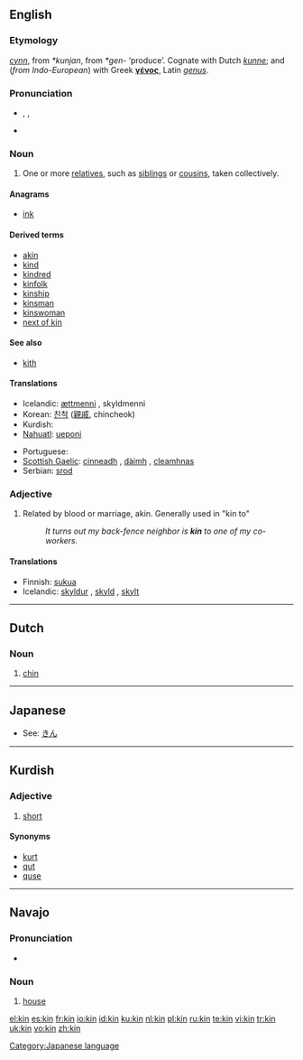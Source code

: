 {{see|kín|-kin}}
==English==

===Etymology===
{{OE.}} ''[[cynn]]'', from {{Ger.}} ''*kunjan'', from {{IE.}} ''*gen-'' ‘produce’. Cognate with Dutch ''[[kunne]]''; and (''from Indo-European'') with Greek '''[[γένος]]''', Latin ''[[genus#Latin|genus]]''.

===Pronunciation===
*{{enPR|kĭn}}, {{IPA|/kɪn/}}, {{SAMPA|/kIn/}}
*{{audio|en-us-kin.ogg|Audio (US)}}
*:{{rhymes|ɪn}}

===Noun===
{{en-noun|-}}

# One or more [[relative]]s, such as [[sibling]]s or [[cousin]]s, taken collectively.

====Anagrams====
*[[ink]]

====Derived terms====
*[[akin]]
*[[kind]]
*[[kindred]]
*[[kinfolk]]
*[[kinship]]
*[[kinsman]]
*[[kinswoman]]
*[[next of kin]]

====See also====
*[[kith]]

====Translations====
{{trans-top|a relative, such as a brother, sister or cousin}}
*Icelandic: [[ættmenni]] {{n|p}}, skyldmenni {{n|p}}
*Korean: [[친척]] ([[親戚]], chincheok)
*Kurdish: {{KUchar|[[خزم]]}}
*[[Nahuatl]]: [[ueponi]]
{{trans-mid}}
*Portuguese: {{t|pt|parente|m}}
*[[Scottish Gaelic]]: [[cinneadh]] {{m}}, [[dàimh]] {{f}}, [[cleamhnas]] {{m}}
*Serbian: [[srod]] {{m}}
{{trans-bottom}}

===Adjective===
{{en-adj|-}}

# Related by blood or marriage, akin.  Generally used in "kin to"
#: ''It turns out my back-fence neighbor is '''kin''' to one of my co-workers.''

====Translations====
{{trans-top|related by blood or marriage}}
*Finnish: [[suku]]a
*Icelandic: [[skyldur]] {{m}}, [[skyld]] {{f}}, [[skylt]] {{n}}
{{trans-mid}}
{{trans-bottom}}

----

==Dutch==

===Noun===
{{nl-noun}}

# [[chin]]

----

==Japanese==
*See: [[きん]]

[[Category:Japanese language]]

----

==Kurdish==

===Adjective===
{{infl|ku|noun}}

# [[short]]

====Synonyms====
*[[kurt]]
*[[qut]]
*[[quse]]

----

==Navajo==

===Pronunciation===
*{{IPA|[kxɪ̀n]}}

===Noun===
{{infl|nv|noun}}

# [[house]]

[[el:kin]]
[[es:kin]]
[[fr:kin]]
[[io:kin]]
[[id:kin]]
[[ku:kin]]
[[nl:kin]]
[[pl:kin]]
[[ru:kin]]
[[te:kin]]
[[vi:kin]]
[[tr:kin]]
[[uk:kin]]
[[vo:kin]]
[[zh:kin]]